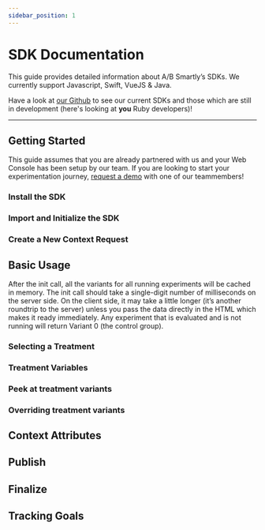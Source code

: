 ```yaml
---
sidebar_position: 1
---
```











# SDK Documentation

This guide provides detailed information about A/B Smartly’s SDKs. We
currently support Javascript, Swift, VueJS &amp; Java.

Have a look at [our Github](https://github.com/absmartly/) to see our current
SDKs and those which are still in development (here's looking at **you** Ruby
developers)!

---

## Getting Started

This guide assumes that you are already partnered with us and your Web Console
has been setup by our team. If you are looking to start your experimentation
journey, [request a demo](https://absmartly.com/quiz) with one of our
teammembers!

### Install the SDK

<Install />

### Import and Initialize the SDK

<ImportAndInitialize />

### Create a New Context Request

<CreateNewContextRequest />

## Basic Usage

After the init call, all the variants for all running experiments will be
cached in memory. The init call should take a single-digit number of milliseconds on the
server side. On the client side, it may take a little longer (it’s another
roundtrip to the server) unless you pass the data directly in the HTML which
makes it ready immediately. Any experiment that is evaluated and is not
running will return Variant 0 (the control group).

### Selecting a Treatment

<SelectingATreatment />

### Treatment Variables

<SelectingAVariable />

### Peek at treatment variants

<Peeking />

### Overriding treatment variants

<Overriding />

## Context Attributes

<SettingContextAttributes />

## Publish

<Publish />

## Finalize

<Finalize />

## Tracking Goals

<TrackingGoals />
